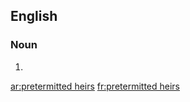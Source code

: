 ==English==

===Noun===
{{head|en|noun plural form|head=[[pretermitted]] [[heir]]s}}

# {{plural of|pretermitted heir|lang=en}}

[[ar:pretermitted heirs]]
[[fr:pretermitted heirs]]